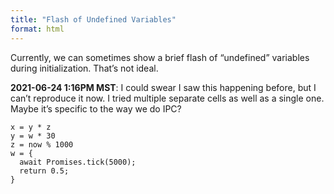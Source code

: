 ```yaml
---
title: "Flash of Undefined Variables"
format: html
---
```


Currently, we can sometimes show a brief flash of "undefined"
variables during initialization.  That's not ideal.

**2021-06-24 1:16PM MST**: I could swear I saw this happening before, but
I can't reproduce it now. I tried multiple separate cells as well as a
single one. Maybe it's specific to the way we do IPC?

```observable
x = y * z
y = w * 30
z = now % 1000
w = {
  await Promises.tick(5000);
  return 0.5;
}
```
